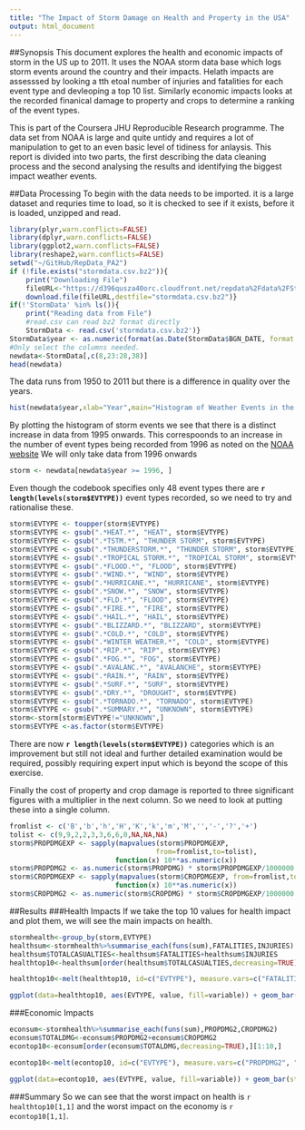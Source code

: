 ```yaml
---
title: "The Impact of Storm Damage on Health and Property in the USA"
output: html_document
---
```

##Synopsis
This document explores the health and economic impacts of storm in the US up to 2011.  It uses the NOAA storm data base which logs storm events around the country and their impacts.  Helath impacts are assesssed by looking a tth etoal number of injuries and fatalities for each event type and devleoping a top 10 list.  Similarly economic impacts looks at the recorded finanical damage to property and crops to determine a ranking of the event types.

This is part of the Coursera JHU Reproducible Research programme.  The data set from NOAA is large and quite untidy and requires a lot of manipulation to get to an even basic level of tidiness for anlaysis.  This report is divided into two parts, the first describing the data cleaning process and the second analysing the results and identifying the biggest impact weather events.

##Data Processing
To begin with the data needs to be imported.  it is a large dataset and requries time to load, so it is checked to see if it exists, before it is loaded, unzipped and read.  
```r
library(plyr,warn.conflicts=FALSE)
library(dplyr,warn.conflicts=FALSE)
library(ggplot2,warn.conflicts=FALSE)
library(reshape2,warn.conflicts=FALSE)
setwd("~/GitHub/RepData_PA2")
if (!file.exists("stormdata.csv.bz2")){
    print("Downloading File")
    fileURL<-"https://d396qusza40orc.cloudfront.net/repdata%2Fdata%2FStormData.csv.bz2"
    download.file(fileURL,destfile="stormdata.csv.bz2")}
if(!'StormData' %in% ls()){
    print("Reading data from File")
    #read.csv can read bz2 format directly
    StormData <- read.csv('stormdata.csv.bz2')}
StormData$year <- as.numeric(format(as.Date(StormData$BGN_DATE, format = "%m/%d/%Y %H:%M:%S"), "%Y"))
#Only select the columns needed.
newdata<-StormData[,c(8,23:28,38)]
head(newdata)
```
The data runs from 1950 to 2011 but there is a difference in quality over the years.

```r
hist(newdata$year,xlab="Year",main="Histogram of Weather Events in the US",breaks=14,xlim=range(1950:2020))
```

By plotting the histogram of storm events we see that there is a distinct increase in data from 1995 onwards.  This correspoonds to an increase in the number of event types being recorded from 1996 as noted on the [NOAA website](http://www.ncdc.noaa.gov/stormevents/details.jsp) We will only take data from 1996 onwards
```r
storm <- newdata[newdata$year >= 1996, ]

```
Even though the codebook specifies only 48 event types there are **`r length(levels(storm$EVTYPE)) `** event types recorded, so we need to try and rationalise these. 
```r
storm$EVTYPE <- toupper(storm$EVTYPE)
storm$EVTYPE <- gsub(".*HEAT.*", "HEAT", storm$EVTYPE)
storm$EVTYPE <- gsub(".*TSTM.*", "THUNDER STORM", storm$EVTYPE)
storm$EVTYPE <- gsub(".*THUNDERSTORM.*", "THUNDER STORM", storm$EVTYPE)
storm$EVTYPE <- gsub(".*TROPICAL STORM.*", "TROPICAL STORM", storm$EVTYPE)
storm$EVTYPE <- gsub(".*FLOOD.*", "FLOOD", storm$EVTYPE)
storm$EVTYPE <- gsub(".*WIND.*", "WIND", storm$EVTYPE)
storm$EVTYPE <- gsub(".*HURRICANE.*", "HURRICANE", storm$EVTYPE)
storm$EVTYPE <- gsub(".*SNOW.*", "SNOW", storm$EVTYPE)
storm$EVTYPE <- gsub(".*FLD.*", "FLOOD", storm$EVTYPE)
storm$EVTYPE <- gsub(".*FIRE.*", "FIRE", storm$EVTYPE)
storm$EVTYPE <- gsub(".*HAIL.*", "HAIL", storm$EVTYPE)
storm$EVTYPE <- gsub(".*BLIZZARD.*", "BLIZZARD", storm$EVTYPE)
storm$EVTYPE <- gsub(".*COLD.*", "COLD", storm$EVTYPE)
storm$EVTYPE <- gsub(".*WINTER WEATHER.*", "COLD", storm$EVTYPE)
storm$EVTYPE <- gsub(".*RIP.*", "RIP", storm$EVTYPE)
storm$EVTYPE <- gsub(".*FOG.*", "FOG", storm$EVTYPE)
storm$EVTYPE <- gsub(".*AVALANC.*", "AVALANCHE", storm$EVTYPE)
storm$EVTYPE <- gsub(".*RAIN.*", "RAIN", storm$EVTYPE)
storm$EVTYPE <- gsub(".*SURF.*", "SURF", storm$EVTYPE)
storm$EVTYPE <- gsub(".*DRY.*", "DROUGHT", storm$EVTYPE)
storm$EVTYPE <- gsub(".*TORNADO.*", "TORNADO", storm$EVTYPE)
storm$EVTYPE <- gsub(".*SUMMARY.*", "UNKNOWN", storm$EVTYPE)
storm<-storm[storm$EVTYPE!="UNKNOWN",]
storm$EVTYPE <-as.factor(storm$EVTYPE)
```
There are now **`r length(levels(storm$EVTYPE)) `** categories which is an improvement but still not ideal and further detailed examination would be required, possibly requiring expert input which is beyond the scope of this exercise.


Finally the cost of property and crop damage is reported to three significant figures with a multiplier in the next column.  So we need to look at putting these into a single column.
```r
fromlist <- c('B','b','h','H','K','k','m','M','','-','?','+')
tolist <- c(9,9,2,2,3,3,6,6,0,NA,NA,NA)
storm$PROPDMGEXP <- sapply(mapvalues(storm$PROPDMGEXP,
                                    from=fromlist,to=tolist),
                          function(x) 10**as.numeric(x))
storm$PROPDMG2 <- as.numeric(storm$PROPDMG) * storm$PROPDMGEXP/1000000
storm$CROPDMGEXP <- sapply(mapvalues(storm$CROPDMGEXP, from=fromlist,to=tolist),
                          function(x) 10**as.numeric(x))
storm$CROPDMG2 <- as.numeric(storm$CROPDMG) * storm$CROPDMGEXP/1000000

```

##Results
###Health Impacts
If we take the top 10 values for health impact and plot them, we will see the main impacts on health.
```r
stormhealth<-group_by(storm,EVTYPE)
healthsum<-stormhealth%>%summarise_each(funs(sum),FATALITIES,INJURIES)
healthsum$TOTALCASUALTIES<-healthsum$FATALITIES+healthsum$INJURIES
healthtop10<-healthsum[order(healthsum$TOTALCASUALTIES,decreasing=TRUE),][1:10,]

healthtop10<-melt(healthtop10, id=c("EVTYPE"), measure.vars=c("FATALITIES", "INJURIES"))

ggplot(data=healthtop10, aes(EVTYPE, value, fill=variable)) + geom_bar(stat="identity") + xlab("Event Type") + ylab("Total Casualties") + ggtitle("Health Impact by Weather Event") + theme(axis.text.x = element_text(angle = 90, hjust = 1))

```

###Economic Impacts
```r
econsum<-stormhealth%>%summarise_each(funs(sum),PROPDMG2,CROPDMG2)
econsum$TOTALDMG<-econsum$PROPDMG2+econsum$CROPDMG2
econtop10<-econsum[order(econsum$TOTALDMG,decreasing=TRUE),][1:10,]

econtop10<-melt(econtop10, id=c("EVTYPE"), measure.vars=c("PROPDMG2", "CROPDMG2"))

ggplot(data=econtop10, aes(EVTYPE, value, fill=variable)) + geom_bar(stat="identity") + xlab("Event Type") + ylab("Total $m") + ggtitle("Economic Impact by Weather Event") + theme(axis.text.x = element_text(angle = 90, hjust = 1))
```

###Summary
So we can see that the worst impact on health is `r healthtop10[1,1]` and the worst impact on the economy is `r econtop10[1,1]`.
